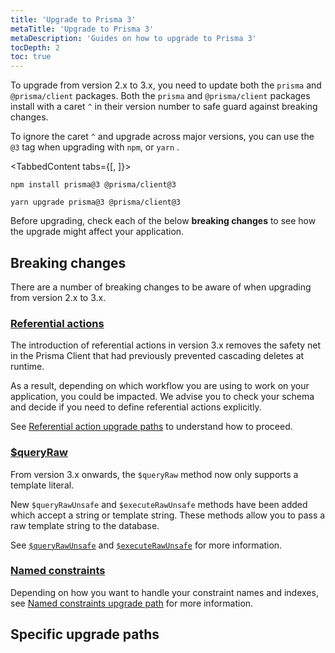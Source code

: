 ```yaml
---
title: 'Upgrade to Prisma 3'
metaTitle: 'Upgrade to Prisma 3'
metaDescription: 'Guides on how to upgrade to Prisma 3'
tocDepth: 2
toc: true
---
```


<TopBlock>

To upgrade from version 2.x to 3.x, you need to update both the `prisma` and `@prisma/client` packages. Both the `prisma` and `@prisma/client` packages install with a caret `^` in their version number to safe guard against breaking changes.

To ignore the caret `^` and upgrade across major versions, you can use the `@3` tag when upgrading with `npm`, or `yarn` .

<TabbedContent tabs={[<FileWithIcon text="npm" icon="file"/>, <FileWithIcon text="yarn" icon="file"/>]}>

<tab>

```terminal
npm install prisma@3 @prisma/client@3
```

</tab>

<tab>

```terminal
yarn upgrade prisma@3 @prisma/client@3
```

</tab>

</TabbedContent>

<Admonition type="alert">

Before upgrading, check each of the below **breaking changes** to see how the upgrade might affect your application.

</Admonition>

</TopBlock>

## Breaking changes

There are a number of breaking changes to be aware of when upgrading from version 2.x to 3.x.

### [Referential actions](../../../../concepts/components/prisma-schema/relations/referential-actions)

The introduction of referential actions in version 3.x removes the safety net in the Prisma Client that had previously prevented cascading deletes at runtime.

As a result, depending on which workflow you are using to work on your application, you could be impacted. We advise you to check your schema and decide if you need to define referential actions explicitly.

See [Referential action upgrade paths](./referential-actions) to understand how to proceed.


### [$queryRaw](../../../../concepts/components/prisma-client/raw-database-access)

From version 3.x onwards, the `$queryRaw` method now only supports a template literal.

New `$queryRawUnsafe` and `$executeRawUnsafe` methods have been added which accept a string or template string. These methods allow you to pass a raw template string to the database.

See [`$queryRawUnsafe`](../../../../concepts/components/prisma-client/raw-database-access#queryrawunsafe) and [`$executeRawUnsafe`](../../../../concepts/components/prisma-client/raw-database-access#executerawunsafe) for more information.

### [Named constraints](../../../../concepts/components/prisma-schema/names-in-underlying-database)

Depending on how you want to handle your constraint names and indexes, see [Named constraints upgrade path](./named-constraints) for more information.

## Specific upgrade paths

<Subsections />
